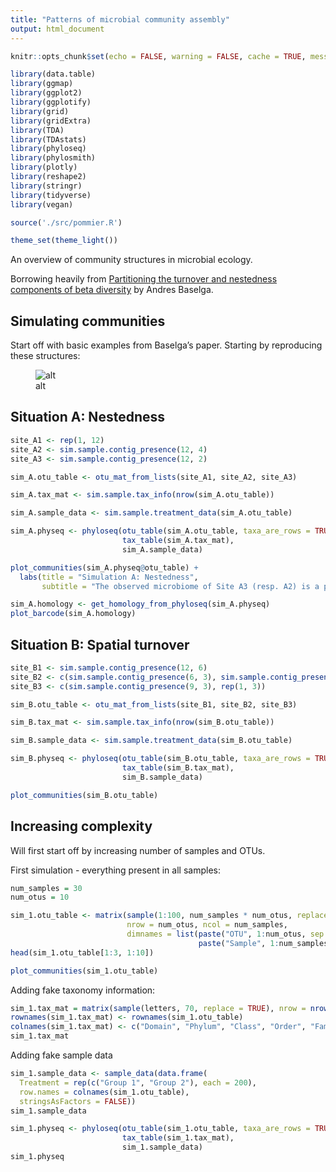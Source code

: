 ```yaml
---
title: "Patterns of microbial community assembly"
output: html_document
---
```


```r
knitr::opts_chunk$set(echo = FALSE, warning = FALSE, cache = TRUE, message = FALSE)
```

```r
library(data.table)
library(ggmap)
library(ggplot2)
library(ggplotify)
library(grid)
library(gridExtra)
library(TDA)
library(TDAstats)
library(phyloseq)
library(phylosmith)
library(plotly)
library(reshape2)
library(stringr)
library(tidyverse)
library(vegan)

source('./src/pommier.R')

theme_set(theme_light())

```

An overview of community structures in microbial ecology.

Borrowing heavily from [Partitioning the turnover and nestedness components of beta diversity](https://onlinelibrary.wiley.com/doi/full/10.1111/j.1466-8238.2009.00490.x) by Andres Baselga.

## Simulating communities

Start off with basic examples from Baselga's paper. Starting by reproducing these structures:

![alt](./images/baselga-structures.png)

## Situation A: Nestedness

```r
site_A1 <- rep(1, 12)
site_A2 <- sim.sample.contig_presence(12, 4)
site_A3 <- sim.sample.contig_presence(12, 2)

sim_A.otu_table <- otu_mat_from_lists(site_A1, site_A2, site_A3)

sim_A.tax_mat <- sim.sample.tax_info(nrow(sim_A.otu_table))

sim_A.sample_data <- sim.sample.treatment_data(sim_A.otu_table)

sim_A.physeq <- phyloseq(otu_table(sim_A.otu_table, taxa_are_rows = TRUE), 
                         tax_table(sim_A.tax_mat),
                         sim_A.sample_data)


```


```r
plot_communities(sim_A.physeq@otu_table) + 
  labs(title = "Simulation A: Nestedness",
       subtitle = "The observed microbiome of Site A3 (resp. A2) is a proper subset of the observed microbiome \n in Site A2 (resp. A1)")
```


```r
sim_A.homology <- get_homology_from_phyloseq(sim_A.physeq)
plot_barcode(sim_A.homology)
```


## Situation B: Spatial turnover



```r
site_B1 <- sim.sample.contig_presence(12, 6)
site_B2 <- c(sim.sample.contig_presence(6, 3), sim.sample.contig_presence(6, 3))
site_B3 <- c(sim.sample.contig_presence(9, 3), rep(1, 3))

sim_B.otu_table <- otu_mat_from_lists(site_B1, site_B2, site_B3)

sim_B.tax_mat <- sim.sample.tax_info(nrow(sim_B.otu_table))

sim_B.sample_data <- sim.sample.treatment_data(sim_B.otu_table)

sim_B.physeq <- phyloseq(otu_table(sim_B.otu_table, taxa_are_rows = TRUE), 
                         tax_table(sim_B.tax_mat),
                         sim_B.sample_data)

```

```r
plot_communities(sim_B.otu_table)
```



## Increasing complexity

Will first start off by increasing number of samples and OTUs.

First simulation - everything present in all samples:

```r

num_samples = 30
num_otus = 10

sim_1.otu_table <- matrix(sample(1:100, num_samples * num_otus, replace = TRUE), 
                          nrow = num_otus, ncol = num_samples,
                          dimnames = list(paste("OTU", 1:num_otus, sep = "_"), 
                                          paste("Sample", 1:num_samples, sep = "_")))
head(sim_1.otu_table[1:3, 1:10])
```

```r
plot_communities(sim_1.otu_table)
```

Adding fake taxonomy information:

```r
sim_1.tax_mat = matrix(sample(letters, 70, replace = TRUE), nrow = nrow(sim_1.otu_table), ncol = 7)
rownames(sim_1.tax_mat) <- rownames(sim_1.otu_table)
colnames(sim_1.tax_mat) <- c("Domain", "Phylum", "Class", "Order", "Family", "Genus", "Species")
sim_1.tax_mat
```


Adding fake sample data
```r
sim_1.sample_data <- sample_data(data.frame(
  Treatment = rep(c("Group 1", "Group 2"), each = 200),
  row.names = colnames(sim_1.otu_table),
  stringsAsFactors = FALSE))
sim_1.sample_data
```



```r
sim_1.physeq <- phyloseq(otu_table(sim_1.otu_table, taxa_are_rows = TRUE), 
                         tax_table(sim_1.tax_mat),
                         sim_1.sample_data)
sim_1.physeq
```
